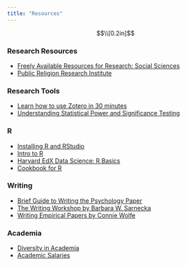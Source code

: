 ```yaml
---
title: "Resources"
---
```

<style type="text/css">

.main-container {
  max-width: 800px;
}

</style>

$$\\[0.2in]$$
<h3>Research Resources</h3>

<ul>
  <li>[Freely Available Resources for Research: Social Sciences](https://guides.lib.berkeley.edu/FreeResources/socialsciences)</li>
  <li>[Public Religion Research Institute](https://www.prri.org/)</li>
</ul>

<h3>Research Tools</h3>

<ul>
  <li>[Learn how to use Zotero in 30 minutes](https://www.youtube.com/watch?v=BQL_7C-YqBk)</li>
  <li>[Understanding Statistical Power and Significance Testing](https://rpsychologist.com/d3/nhst/)</li>
</ul>

<h3>R</h3>

<ul>
  <li>[Installing R and RStudio](https://www.youtube.com/watch?v=ZvPFKfNHBNQ&list=PLEzw67WWDg83weG3idsgy4wuOIJAashA2)</li>
  <li>[Intro to R](https://www.statmethods.net/index.html)</li>
  <li>[Harvard EdX Data Science: R Basics](https://pll.harvard.edu/course/data-science-r-basics)</li>
  <li>[Cookbook for R](http://www.cookbook-r.com/)</li>
</ul>

<h3>Writing</h3>

<ul>
  <li>[Brief Guide to Writing the Psychology Paper](bg_psychology.pdf)</li>
  <li>[The Writing Workshop by Barbara W. Sarnecka](https://osf.io/z4n3t)</li>
  <li>[Writing Empirical Papers by Connie Wolfe](Writing Empirical Papers Beginners Guide.pdf)</li>
</ul>

<h3>Academia</h3>

<ul>
  <li>[Diversity in Academia](https://diversityinacademia.mystrikingly.com/)</li>
  <li>[Academic Salaries](https://academicsalaries.github.io/)</li>
</ul>
